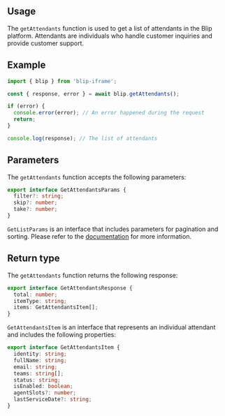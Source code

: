 

## Usage

The `getAttendants` function is used to get a list of attendants in the Blip platform.
Attendants are individuals who handle customer inquiries and provide customer support.

## Example

```ts
import { blip } from 'blip-iframe';

const { response, error } = await blip.getAttendants();

if (error) {
  console.error(error); // An error happened during the request
  return;
}

console.log(response); // The list of attendants
```

## Parameters

The `getAttendants` function accepts the following parameters:

```ts
export interface GetAttendantsParams {
  filter?: string;
  skip?: number;
  take?: number;
}
```

`GetListParams` is an interface that includes parameters for pagination and sorting. Please refer to the [documentation](/utils/parseListParams) for more information.

## Return type

The `getAttendants` function returns the following response:

```ts
export interface GetAttendantsResponse {
  total: number;
  itemType: string;
  items: GetAttendantsItem[];
}
```

`GetAttendantsItem` is an interface that represents an individual attendant and includes the following properties:

```ts
export interface GetAttendantsItem {
  identity: string;
  fullName: string;
  email: string;
  teams: string[];
  status: string;
  isEnabled: boolean;
  agentSlots?: number;
  lastServiceDate?: string;
}
```
